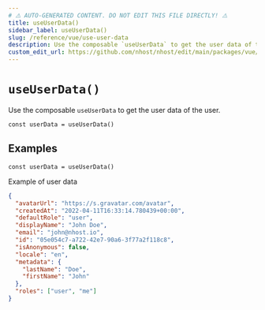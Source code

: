```yaml
---
# ⚠️ AUTO-GENERATED CONTENT. DO NOT EDIT THIS FILE DIRECTLY! ⚠️
title: useUserData()
sidebar_label: useUserData()
slug: /reference/vue/use-user-data
description: Use the composable `useUserData` to get the user data of the user.
custom_edit_url: https://github.com/nhost/nhost/edit/main/packages/vue/src/useUserData.ts#L34
---
```


# `useUserData()`

Use the composable `useUserData` to get the user data of the user.

```tsx
const userData = useUserData()
```

## Examples

```tsx
const userData = useUserData()
```

Example of user data

```json
{
  "avatarUrl": "https://s.gravatar.com/avatar",
  "createdAt": "2022-04-11T16:33:14.780439+00:00",
  "defaultRole": "user",
  "displayName": "John Doe",
  "email": "john@nhost.io",
  "id": "05e054c7-a722-42e7-90a6-3f77a2f118c8",
  "isAnonymous": false,
  "locale": "en",
  "metadata": {
    "lastName": "Doe",
    "firstName": "John"
  },
  "roles": ["user", "me"]
}
```
